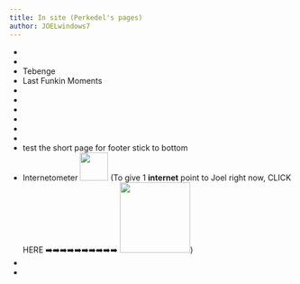 ```yaml
---
title: In site (Perkedel's pages)
author: JOELwindows7
---
```


- <ButtonizedLink content="&#xfb6e; Discord Bouncing Videos &#xf03d; 🏀" href="discord_bouncing_videos"/>
- <ButtonizedLink content="📚 Odysee LBRY &#xf03d;" href="odysee"/>
- <ButtonizedLink href="tebenge">Tebenge <TebengeGuy/> <TebengeBullet/> <TebengeBullet/> <TebengeBullet/> <TebengeBullet/> <TebengeBullet/> </ButtonizedLink>
- <ButtonizedLink href="last_funkin_moments">Last Funkin Moments <LFMSymbol/></ButtonizedLink>
- <ButtonizedLink content="&#xfd2f; Shape Text Copy 🔷&#xf069;⚪⬜" href="shapeTextCopy"/>
- <ButtonizedLink content="Transparency Questionaire Test (RESEARCH) 🅰️🅱️✅❌" href="transparency_questionaire_test"/>
- <ButtonizedLink content="MIDI FILES & STUFFS 🎹🎹🎹🎹🎹🎹🎹🎹" href="midi"/>
- <ButtonizedLink content="RSS &#xf09e;" href="rss"/>
- <ButtonizedLink content="&#xe73e; Markdown Test &#xe609;" href="test_md"/>
- <ButtonizedLink content="No Script Room 🚫📜" href="/no_script"/>
- <ButtonizedLink content="short_page." href="short_page"/> test the short page for footer stick to bottom
- <ButtonizedLink href="internetometer">Internetometer <Image alt="" src="http://internetometer.com/imagesmall/42554.png" width="50px"/></ButtonizedLink> (To give 1 **internet** point to Joel right now, <ButtonizedLink target="_blank" rel="noopener noreferrer" href='http://internetometer.com/give/42554' >CLICK HERE ➡️➡️➡️➡️➡️➡️➡️➡️➡️➡️ <Image alt="" src='http://internetometer.com/image/42554.png' width="125px"/></ButtonizedLink>)
- <ButtonizedLink content="Donation 🤑💸" href="donate"/>
- <ButtonizedLink content="&#xf7a8; External links 🚪" href="external_links"/>
